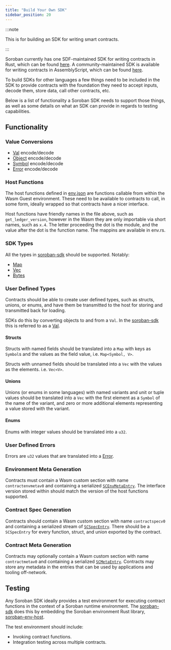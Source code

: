 ```yaml
---
title: "Build Your Own SDK"
sidebar_position: 20
---
```


:::note

This is for building an SDK for writing smart contracts.

:::

Soroban currently has one SDF-maintained SDK for writing contracts in Rust, which can be found [here][soroban-sdk]. A community-maintained SDK is available for writing contracts in AssemblyScript, which can be found [here][as-soroban-sdk].

To build SDKs for other languages a few things need to be included in the SDK to provide contracts with the foundation they need to accept inputs, decode them, store data, call other contracts, etc.

Below is a list of functionality a Soroban SDK needs to support those things, as well as some details on what an SDK can provide in regards to testing capabilities.

## Functionality

### Value Conversions

- [Val] encode/decode
- [Object] encode/decode
- [Symbol] encode/decode
- [Error] encode/decode

### Host Functions

The host functions defined in [env.json] are functions callable from within the Wasm Guest environment. These need to be available to contracts to call, in some form, ideally wrapped so that contracts have a nicer interface.

Host functions have friendly names in the file above, such as `get_ledger_version`, however in the Wasm they are only importable via short names, such as `x.4`. The letter proceeding the dot is the module, and the value after the dot is the function name. The mappins are available in env.rs.

### SDK Types

All the types in [soroban-sdk](https://docs.rs/soroban-sdk) should be supported. Notably:

- [Map]
- [Vec]
- [Bytes]

### User Defined Types

Contracts should be able to create user defined types, such as structs, unions, or enums, and have them be transmitted to the host for storing and transmitted back for loading.

SDKs do this by converting objects to and from a `Val`. In the [soroban-sdk] this is referred to as a [Val].

#### Structs

Structs with named fields should be translated into a `Map` with keys as `Symbol`s and the values as the field value, i.e. `Map<Symbol, V>`.

Structs with unnamed fields should be translated into a `Vec` with the values as the elements. i.e. `Vec<V>`.

#### Unions

Unions (or enums in some languages) with named variants and unit or tuple values should be translated into a `Vec` with the first element as a `Symbol` of the name of the variant, and zero or more additional elements representing a value stored with the variant.

#### Enums

Enums with integer values should be translated into a `u32`.

### User Defined Errors

Errors are `u32` values that are translated into a [Error].

### Environment Meta Generation

Contracts must contain a Wasm custom section with name `contractenvmetav0` and containing a serialized [`SCEnvMetaEntry`]. The interface version stored within should match the version of the host functions supported.

### Contract Spec Generation

Contracts should contain a Wasm custom section with name `contractspecv0` and containing a serialized stream of [`SCSpecEntry`]. There should be a `SCSpecEntry` for every function, struct, and union exported by the contract.

### Contract Meta Generation

Contracts may optionally contain a Wasm custom section with name `contractmetav0` and containing a serialized [`SCMetaEntry`]. Contracts may store any metadata in the entries that can be used by applications and tooling off-network.

## Testing

Any Soroban SDK ideally provides a test environment for executing contract functions in the context of a Soroban runtime environment. The [soroban-sdk] does this by embedding the Soroban environment Rust library, [soroban-env-host].

The test environment should include:

- Invoking contract functions.
- Integration testing across multiple contracts.

[soroban-sdk]: https://docs.rs/soroban-sdk
[as-soroban-sdk]: https://github.com/Soneso/as-soroban-sdk
[soroban-env-host]: https://github.com/stellar/rs-soroban-env
[val]: https://github.com/stellar/rs-soroban-env/blob/main/soroban-env-common/src/val.rs
[error]: https://github.com/stellar/rs-soroban-env/blob/main/soroban-env-common/src/error.rs
[object]: https://github.com/stellar/rs-soroban-env/blob/main/soroban-env-common/src/object.rs
[symbol]: https://github.com/stellar/rs-soroban-env/blob/main/soroban-env-common/src/symbol.rs
[env.json]: https://github.com/stellar/rs-soroban-env/blob/main/soroban-env-common/env.json
[map]: https://github.com/stellar/rs-soroban-sdk/blob/main/soroban-sdk/src/map.rs
[vec]: https://github.com/stellar/rs-soroban-sdk/blob/main/soroban-sdk/src/vec.rs
[bytes]: https://github.com/stellar/rs-soroban-sdk/blob/main/soroban-sdk/src/bytes.rs
[`scenvmetaentry`]: https://github.com/stellar/stellar-xdr/blob/next/Stellar-contract-env-meta.x
[`scspecentry`]: https://github.com/stellar/stellar-xdr/blob/next/Stellar-contract-spec.x
[`scmetaentry`]: https://github.com/stellar/stellar-xdr/blob/next/Stellar-contract-meta.x
